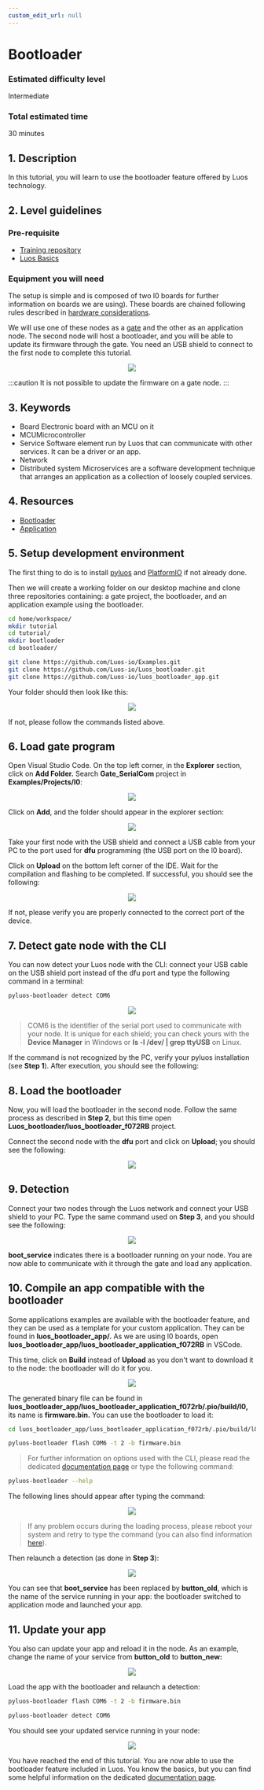 ```yaml
---
custom_edit_url: null
---
```



# Bootloader

### Estimated difficulty level

Intermediate

### Total estimated time

30 minutes

## 1. Description

In this tutorial, you will learn to use the bootloader feature offered by Luos technology.

## 2. Level guidelines

### Pre-requisite

- [Training repository](https://github.com/Luos-io/Get_started)
- [Luos Basics](/docs/luos-technology/basics)

### Equipment you will need

The setup is simple and is composed of two l0 boards for further information on boards we are using). These boards are chained following rules described in [hardware considerations](/docs/hardware-consideration).

We will use one of these nodes as a [gate](/docs/tools/gate) and the other as an application node. The second node will host a bootloader, and you will be able to update its firmware through the gate. You need an USB shield to connect to the first node to complete this tutorial.

<div align="center">
  <Image
    src="/img/tutorials/bootloader/tutorial_setup.png"
    darkSrc="/img/tutorials/bootloader/tutorial_setup-dark.png"
  />
</div>

:::caution
It is not possible to update the firmware on a gate node.
:::

## 3. Keywords

- <span className="cust_tooltip">
    Board
    <span className="cust_tooltiptext">Electronic board with an MCU on it</span>
  </span>
- <span className="cust_tooltip">
    MCU<span className="cust_tooltiptext">Microcontroller</span>
  </span>
- <span className="cust_tooltip">
    Service
    <span className="cust_tooltiptext">
      Software element run by Luos that can communicate with other services. It
      can be a driver or an app.
    </span>
  </span>
- Network
- <span className="cust_tooltip">
    Distributed system
    <span className="cust_tooltiptext">
      Microservices are a software development technique that arranges an
      application as a collection of loosely coupled services.
    </span>
  </span>

## 4. Resources

- [Bootloader](https://github.com/Luos-io/Luos_bootloader.git)
- [Application](https://github.com/Luos-io/luos_bootloader_app.git)

## 5. Setup development environment

The first thing to do is to install [pyluos](/docs/tools/pyluos) and [PlatformIO](/tutorials/get-started/) if not already done.

Then we will create a working folder on our desktop machine and clone three repositories containing: a gate project, the bootloader, and an application example using the bootloader.

```bash
cd home/workspace/
mkdir tutorial
cd tutorial/
mkdir bootloader
cd bootloader/

git clone https://github.com/Luos-io/Examples.git
git clone https://github.com/Luos-io/Luos_bootloader.git
git clone https://github.com/Luos-io/luos_bootloader_app.git
```

Your folder should then look like this:

<div align="center">
  <Image src="/img/tutorials/bootloader/working_folder.png" />
</div>

If not, please follow the commands listed above.

## 6. Load gate program

Open Visual Studio Code. On the top left corner, in the **Explorer** section, click on **Add Folder.** Search **Gate_SerialCom** project in **Examples/Projects/l0**:

<div align="center">
  <Image src="/img/tutorials/bootloader/find_project.png" />
</div>

Click on **Add**, and the folder should appear in the explorer section:

<div align="center">
  <Image src="/img/tutorials/bootloader/Gate_project.png" />
</div>

Take your first node with the USB shield and connect a USB cable from your PC to the port used for **dfu** programming (the USB port on the l0 board).

Click on **Upload** on the bottom left corner of the IDE. Wait for the compilation and flashing to be completed. If successful, you should see the following:

<div align="center">
  <Image src="/img/tutorials/bootloader/load_gate.png" />
</div>

If not, please verify you are properly connected to the correct port of the device.

## 7. Detect gate node with the CLI

You can now detect your Luos node with the CLI: connect your USB cable on the USB shield port instead of the dfu port and type the following command in a terminal:

```bash
pyluos-bootloader detect COM6
```

<div align="center">
  <Image src="/img/tutorials/bootloader/gate_detect.png" />
</div>

> COM6 is the identifier of the serial port used to communicate with your node. It is unique for each shield; you can check yours with the **Device Manager** in Windows or **ls -l /dev/ | grep ttyUSB** on Linux.

If the command is not recognized by the PC, verify your pyluos installation (see **Step 1**). After execution, you should see the following:

## 8. Load the bootloader

Now, you will load the bootloader in the second node. Follow the same process as described in **Step 2**, but this time open **Luos_bootloader/luos_bootloader_f072RB** project.

Connect the second node with the **dfu** port and click on **Upload**; you should see the following:

<div align="center">
  <Image src="/img/tutorials/bootloader/load_bootloader.png" />
</div>

## 9. Detection

Connect your two nodes through the Luos network and connect your USB shield to your PC. Type the same command used on **Step 3**, and you should see the following:

<div align="center">
  <Image src="/img/tutorials/bootloader/detect_bootloader.png" />
</div>

**boot_service** indicates there is a bootloader running on your node. You are now able to communicate with it through the gate and load any application.

## 10. Compile an app compatible with the bootloader

Some applications examples are available with the bootloader feature, and they can be used as a template for your custom application. They can be found in **luos_bootloader_app/.** As we are using l0 boards, open **luos_bootloader_app/luos_bootloader_application_f072RB** in VSCode.

This time, click on **Build** instead of **Upload** as you don't want to download it to the node: the bootloader will do it for you.

<div align="center">
  <Image src="/img/tutorials/bootloader/application_build.png" />
</div>

The generated binary file can be found in **luos_bootloader_app/luos_bootloader_application_f072rb/.pio/build/l0,** its name is **firmware.bin.** You can use the bootloader to load it:

```bash
cd luos_bootloader_app/luos_bootloader_application_f072rb/.pio/build/l0

pyluos-bootloader flash COM6 -t 2 -b firmware.bin
```

> For further information on options used with the CLI, please read the dedicated [documentation page](/docs/tools/boot) or type the following command:

```bash
pyluos-bootloader --help
```

The following lines should appear after typing the command:

<div align="center">
  <Image src="/img/tutorials/bootloader/application_load.png" />
</div>

> If any problem occurs during the loading process, please reboot your system and retry to type the command (you can also find information [here](/docs/tools/boot)).

Then relaunch a detection (as done in **Step 3**):

<div align="center">
  <Image src="/img/tutorials/bootloader/detect_old_app.png" />
</div>

You can see that **boot_service** has been replaced by **button_old**, which is the name of the service running in your app: the bootloader switched to application mode and launched your app.

## 11. Update your app

You also can update your app and reload it in the node. As an example, change the name of your service from **button_old** to **button_new:**

<div align="center">
  <Image src="/img/tutorials/bootloader/update_app_build.png" />
</div>

Load the app with the bootloader and relaunch a detection:

```bash
pyluos-bootloader flash COM6 -t 2 -b firmware.bin

pyluos-bootloader detect COM6
```

You should see your updated service running in your node:

<div align="center">
  <Image src="/img/tutorials/bootloader/detect_new_app.png" />
</div>

You have reached the end of this tutorial. You are now able to use the bootloader feature included in Luos. You know the basics, but you can find some helpful information on the dedicated [documentation page](/docs/tools/boot).
